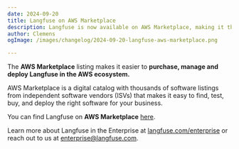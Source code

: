 ```yaml
---
date: 2024-09-20
title: Langfuse on AWS Marketplace
description: Langfuse is now available on AWS Marketplace, making it the premier choice for AWS customers looking for a powerful LLM observability, analytics and evaluation platform.
author: Clemens
ogImage: /images/changelog/2024-09-20-langfuse-aws-marketplace.png

---
```



<ChangelogHeader />

The **AWS Marketplace** listing makes it easier to **purchase, manage and deploy Langfuse in the AWS ecosystem.**

AWS Marketplace is a digital catalog with thousands of software listings from independent software vendors (ISVs) that makes it easy to find, test, buy, and deploy the right software for your business.

You can find Langfuse on **AWS Marketplace** [here](https://aws.amazon.com/marketplace/seller-profile?id=seller-nmyz7ju7oafxu).

Learn more about Langfuse in the Enterprise at [langfuse.com/enterprise](/enterprise) or reach out to us at [enterprise@langfuse.com](mailto:enterprise@langfuse.com).